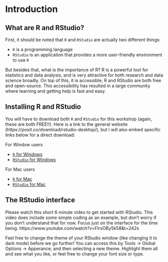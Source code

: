 
# Introduction

## What are R and RStudio?
First, it should be noted that `R` and `RStudio` are actually two different things:
 
 - `R` is a programming language
 - `RStudio` is an application that provides a more user-friendly environment to use `R`

But besides that, what is the importance of R? R is a powerful tool for statistics and data analysis, and is very attractive for both research and data science broadly. On top of this, it is accessible; R and RStudio are both free and open-source. This accessibility has resulted in a large community where learning and getting help is fast and easy.
 

## Installing R and RStudio
You will have to download both `R` and `RStudio` for this workshop (again, these are both FREE!!). Here is a link to the general website (https://posit.co/download/rstudio-desktop/), but I will also embed specific links below for a direct download: 

For Window users

 - [`R` for Windows](https://cran.rstudio.com/bin/windows/base/R-4.3.2-win.exe)
 - [`RStudio` for Windows](https://download1.rstudio.org/electron/windows/RStudio-2023.12.0-369.exe)
 
For Mac users

 - [`R` for Mac](https://cran.rstudio.com/bin/macosx/big-sur-arm64/base/R-4.3.2-arm64.pkg)
 - [`RStudio` for Mac](https://download1.rstudio.org/electron/macos/RStudio-2023.12.0-369.dmg)
 

## The RStudio interface
Please watch this short 6 minute video to get started with RStudio. This video does include some simple coding as an example, but don't worry if you don't understand that for now. Focus just on the interface for the time being.
https://www.youtube.com/watch?v=FIrsOBy5k58&t=242s  


Feel free to change the theme of your RStudio window (like changing it to dark mode) before we go further! You can access this by Tools -> Global Options -> Apperance, and then selecting a new theme. Highlight them all and see what you like, or feel free to change your font size or type.  
